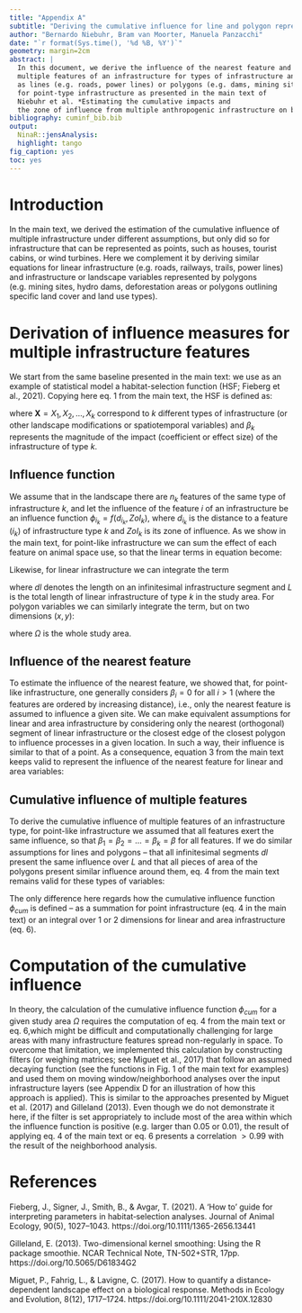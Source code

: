 ```yaml
---
title: "Appendix A"
subtitle: "Deriving the cumulative influence for line and polygon representations of infrastructure"
author: "Bernardo Niebuhr, Bram van Moorter, Manuela Panzacchi"
date: "`r format(Sys.time(), '%d %B, %Y')`"
geometry: margin=2cm
abstract: | 
  In this document, we derive the influence of the nearest feature and the cumulative influence of 
  multiple features of an infrastructure for types of infrastructure and spatial variables that are represented
  as lines (e.g. roads, power lines) or polygons (e.g. dams, mining sites). This complements the derivation
  for point-type infrastructure as presented in the main text of 
  Niebuhr et al. *Estimating the cumulative impacts and 
  the zone of influence from multiple anthropogenic infrastructure on biodiversity.*
bibliography: cuminf_bib.bib
output:
  NinaR::jensAnalysis:
  highlight: tango
fig_caption: yes
toc: yes
---
```


# Introduction

In the main text, we derived the estimation of the cumulative influence of multiple infrastructure under different assumptions, but only did so for infrastructure that can be represented as points, such as houses, tourist cabins, or wind turbines. Here we complement it by deriving similar equations for linear infrastructure (e.g. roads, railways, trails, power lines) and infrastructure or landscape variables represented by polygons (e.g. mining sites, hydro dams, deforestation areas or polygons outlining specific land cover and land use types).

# Derivation of influence measures for multiple infrastructure features 

We start from the same baseline presented in the main text: we use as an example of statistical model a habitat-selection function (HSF; Fieberg et al., 2021). Copying here eq. 1 from the main text, the HSF is defined as:

\begin{equation} 
\centering
\label{eqn:HSF}
w(\textbf{X}) = \exp \left( \beta_0 + \overbrace{\beta_1 X_1}^\text{A) Infrastructure type 1} + \overbrace{\beta_2 X_2}^\text{B) Infrastructure type 2} + \underbrace{\beta_{12} X_1 X_2}_\text{D) Interaction infrastructure types 1 and 2} + ... + \overbrace{\beta_k X_k}^\text{C) Infrastructure type k} \right)
\end{equation}

where $\textbf{X} = X_1,X_2, ...,  X_k$ correspond to $k$ different types of infrastructure (or other landscape modifications or spatiotemporal variables) and $\beta_k$ represents the magnitude of the impact (coefficient or effect size) of the infrastructure of type $k$.

## Influence function

We assume that in the landscape there are $n_k$ features of the same type of infrastructure $k$, and let the influence of the feature $i$ of an infrastructure \textit{k} be an influence function $\phi_{i_k} = f(d_{i_k}, ZoI_k)$, where $d_{i_k}$ is the distance to a feature ($i_k$) of infrastructure type $k$ and $ZoI_k$ is its zone of influence. As we show in the main text, for point-like infrastructure we can sum the effect of each feature on animal space use, so that the linear terms in equation \ref{eqn:HSF} become:

\begin{equation}
\label{eqn:HSFtermPoint}
    \beta_k X_k = \sum_{i=1}^{n_k} \beta_{i_k} \phi_{i_k}.
\end{equation}

Likewise, for linear infrastructure we can integrate the term

\begin{equation}
\label{eqn:HSFtermLine}
    \beta_k X_k = \int_{L} \beta_{k}(l) \ \phi_{k}(l; d_{i_k}, ZoI_k) dl
\end{equation}

where $dl$ denotes the length on an infinitesimal infrastructure segment and $L$ is the
total length of linear infrastructure of type $k$ in the study area. 
For polygon variables we can similarly integrate the term, but on two dimensions $(x, y)$:

\begin{equation}
\label{eqn:HSFtermPolygon}
    \beta_k X_k = \iint_{\Omega} \beta_{k}(x,y) \ \phi_{k}(x, y; d_{i_k}, ZoI_k) \ dx \ dy
\end{equation}

where $\Omega$ is the whole study area.

## Influence of the nearest feature

To estimate the influence of the nearest feature, we showed that, for point-like infrastructure,
one generally considers $\beta_i = 0$ for all $i > 1$ (where the features are ordered by increasing distance), i.e., only the nearest feature is assumed to influence a given site. We can make equivalent assumptions for linear and area infrastructure by considering only the nearest (orthogonal) segment of linear infrastructure or the closest edge of the closest polygon
to influence processes in a given location. In such a way, their influence is similar to that of a point. As a consequence, equation 3 from the main text keeps valid to represent the influence of the nearest feature for linear and area variables:

\begin{equation}
\label{eqn:HSFnearest}
\begin{split}
    \beta_k X_k & = \beta_{1_k} \phi_{1_k} \\
                & = \beta_{k} \phi_{nearest_k}.
\end{split}                
\end{equation}

## Cumulative influence of multiple features

To derive the cumulative influence of multiple features of an infrastructure type, for point-like infrastructure we assumed that all features exert the same influence, so that $\beta_1 =\beta_2 = ... = \beta_k = \beta$ for all features. If we do similar assumptions for lines and polygons -- that all infinitesimal segments $dl$ present the same influence over $L$ and that all pieces of area of the polygons present similar influence around them, eq. 4 from the main text remains valid for these types of variables:

\begin{equation}
\label{eqn:HSFcuminf}
\begin{split}
    \beta_k X_k & = \beta_k \int_{L} \phi_{k}(l) \ dl \\
                & = \beta_k \phi_{cum_k} \\
                & \text{and} \\
    \beta_k X_k & = \beta_k \iint_{\Omega} \phi_{k}(x, y) \ dx \ dy \\
                & = \beta_k \phi_{cum_k}.
\end{split}
\end{equation}

The only difference here regards how the cumulative influence function $\phi_{cum}$ is defined -- as a summation for point infrastructure (eq. 4 in the main text) or an integral over 1 or 2 dimensions for linear and area infrastructure (eq. 6). 

# Computation of the cumulative influence

In theory, the calculation of the cumulative influence function $\phi_{cum}$ for a given study area $\Omega$ requires the computation of eq. 4 from the main text or eq. 6,which might be difficult and computationally challenging for large areas with many infrastructure features spread non-regularly in space. To overcome that limitation, we implemented this calculation by constructing filters (or weighing matrices; see Miguet et al., 2017) that follow an assumed decaying function (see the functions in Fig. 1 of the main text for examples) and used them on moving window/neighborhood analyses over the input infrastructure layers (see Appendix D for an illustration of how this approach is applied). This is similar to the approaches presented by Miguet et al. (2017) and Gilleland (2013). Even though we do not demonstrate it here, if the filter is set appropriately to include most of the area within which the influence function is positive (e.g. larger than 0.05 or 0.01), the result of applying eq. 4 of the main text or eq. 6 presents a correlation $> 0.99$ with the result of the neighborhood analysis.

<!-- **Should I demonstrate it here for examples such as the ones in Appendix B?** -->

# References

Fieberg, J., Signer, J., Smith, B., & Avgar, T. (2021). A 'How to' guide for interpreting parameters in habitat‐selection analyses. Journal of Animal Ecology, 90(5), 1027--1043. https://doi.org/10.1111/1365-2656.13441

Gilleland, E. (2013). Two-dimensional kernel smoothing: Using the R package smoothie. NCAR Technical Note, TN-502+STR, 17pp. https://doi.org/10.5065/D61834G2

Miguet, P., Fahrig, L., & Lavigne, C. (2017). How to quantify a distance‐dependent landscape effect on a biological response. Methods in Ecology and Evolution, 8(12), 1717--1724. https://doi.org/10.1111/2041-210X.12830

